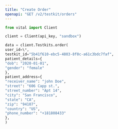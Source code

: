 ```yaml
---
title: "Create Order"
openapi: "GET /v2/testkit/orders"
---
```


<RequestExample>

```python Python
from vital import Client

client = Client(api_key, "sandbox")

data = client.Testkits.order(
user_id=\*,
testkit_id="5b41f610-ebc5-4803-8f0c-a61c3bdc7faf",
patient_details={
"dob": "2020-01-01",
"gender": "female"
},
patient_address={
"receiver_name": "john Doe",
"street": "606 Capp st.",
"street_number": "Apt 14",
"city": "San Francisco",
"state": "CA",
"zip": "94107",
"country": "US",
"phone_number": "+181808433"
},
)

```

</RequestExample>
